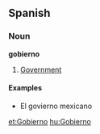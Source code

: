 ==Spanish==

===Noun===
'''gobierno'''
#[[Government]]

====Examples====
*El govierno mexicano

[[et:Gobierno]]
[[hu:Gobierno]]